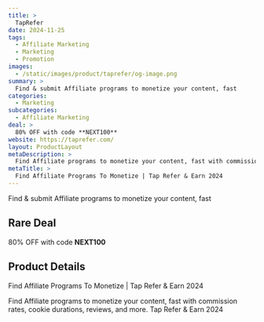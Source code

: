 ```yaml
---
title: >
  TapRefer
date: 2024-11-25
tags:
  - Affiliate Marketing
  - Marketing
  - Promotion
images:
  - /static/images/product/taprefer/og-image.png
summary: >
  Find & submit Affiliate programs to monetize your content, fast
categories:
  - Marketing
subcategories:
  - Affiliate Marketing
deal: >
  80% OFF with code **NEXT100**
website: https://taprefer.com/
layout: ProductLayout
metaDescription: >
  Find Affiliate programs to monetize your content, fast with commission rates, cookie durations, reviews, and more. Tap Refer & Earn 2024
metaTitle: >
  Find Affiliate Programs To Monetize | Tap Refer & Earn 2024
---
```

Find & submit Affiliate programs to monetize your content, fast

## Rare Deal

80% OFF with code **NEXT100**

## Product Details

Find Affiliate Programs To Monetize | Tap Refer & Earn 2024

Find Affiliate programs to monetize your content, fast with commission rates, cookie durations, reviews, and more. Tap Refer & Earn 2024
